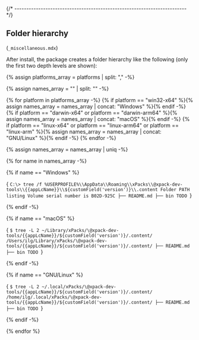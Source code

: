 


{/* ------------------------------------------------------------------------ */}

## Folder hierarchy

(`_miscellaneous.mdx`)

After install, the package creates a folder hierarchy like the following
(only the first two depth levels are shown):

{% assign platforms_array = platforms | split: "," -%}

{% assign names_array = "" | split: "" -%}

{% for platform in platforms_array -%}
{% if platform == "win32-x64" %}{% assign names_array = names_array | concat: "Windows" %}{% endif -%}
{% if platform == "darwin-x64" or platform == "darwin-arm64" %}{% assign names_array = names_array | concat: "macOS" %}{% endif -%}
{% if platform == "linux-x64" or platform == "linux-arm64" or platform == "linux-arm" %}{% assign names_array = names_array | concat: "GNU/Linux" %}{% endif -%}
{% endfor -%}

{% assign names_array = names_array | uniq -%}

<Tabs groupId="operating-systems">
{% for name in names_array -%}

{% if name == "Windows" %}
<TabItem value="windows" label="Windows" default>

<CodeBlock language="console"> {
`C:\> tree /f %USERPROFILE%\\AppData\\Roaming\\xPacks\\@xpack-dev-tools\\{{appLcName}}\\${customField('version')}\\.content
Folder PATH listing
Volume serial number is B02D-925C
├── README.md
├── bin
TODO
`} </CodeBlock>

</TabItem>
{% endif -%}

{% if name == "macOS" %}
<TabItem value="macos" label="macOS">

<CodeBlock language="console"> {
`$ tree -L 2 ~/Library/xPacks/\@xpack-dev-tools/{{appLcName}}/${customField('version')}/.content/
/Users/ilg/Library/xPacks/\@xpack-dev-tools/{{appLcName}}/${customField('version')}/.content/
├── README.md
├── bin
TODO
`} </CodeBlock>

</TabItem>
{% endif -%}

{% if name == "GNU/Linux" %}
<TabItem value="linux" label="GNU/Linux">

<CodeBlock language="console"> {
`$ tree -L 2 ~/.local/xPacks/\@xpack-dev-tools/{{appLcName}}/${customField('version')}/.content/
/home/ilg/.local/xPacks/\@xpack-dev-tools/{{appLcName}}/${customField('version')}/.content/
├── README.md
├── bin
TODO
`} </CodeBlock>

</TabItem>
{% endif -%}

{% endfor %}
</Tabs>
